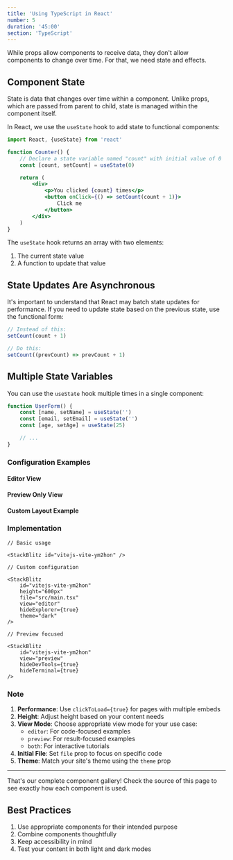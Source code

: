 ```yaml
---
title: 'Using TypeScript in React'
number: 5
duration: '45:00'
section: 'TypeScript'
---
```


While props allow components to receive data, they don't allow components to change over time. For that, we need state and effects.

## Component State

State is data that changes over time within a component. Unlike props, which are passed from parent to child, state is managed within the component itself.

In React, we use the `useState` hook to add state to functional components:

```jsx
import React, {useState} from 'react'

function Counter() {
	// Declare a state variable named "count" with initial value of 0
	const [count, setCount] = useState(0)

	return (
		<div>
			<p>You clicked {count} times</p>
			<button onClick={() => setCount(count + 1)}>
				Click me
			</button>
		</div>
	)
}
```

The `useState` hook returns an array with two elements:

1. The current state value
2. A function to update that value

## State Updates Are Asynchronous

It's important to understand that React may batch state updates for performance. If you need to update state based on the previous state, use the functional form:

```jsx
// Instead of this:
setCount(count + 1)

// Do this:
setCount((prevCount) => prevCount + 1)
```

## Multiple State Variables

You can use the `useState` hook multiple times in a single component:

```jsx
function UserForm() {
	const [name, setName] = useState('')
	const [email, setEmail] = useState('')
	const [age, setAge] = useState(25)

	// ...
}
```

### Configuration Examples

#### Editor View

<StackBlitz
	id="vitejs-vite-ym2hon"
	view="editor"
	height="400px"
/>

#### Preview Only View

<StackBlitz
	id="vitejs-vite-ym2hon"
	view="preview"
	hideDevTools={true}
	hideTerminal={true}
/>

#### Custom Layout Example

<StackBlitz
	id="vitejs-vite-ym2hon"
	height="600px"
	hideExplorer={false}
	terminalHeight={100}
	theme="light"
/>

### Implementation

```mdx
// Basic usage

<StackBlitz id="vitejs-vite-ym2hon" />

// Custom configuration

<StackBlitz
	id="vitejs-vite-ym2hon"
	height="600px"
	file="src/main.tsx"
	view="editor"
	hideExplorer={true}
	theme="dark"
/>

// Preview focused

<StackBlitz
	id="vitejs-vite-ym2hon"
	view="preview"
	hideDevTools={true}
	hideTerminal={true}
/>
```

### Note

1. **Performance**: Use `clickToLoad={true}` for pages with multiple embeds
2. **Height**: Adjust height based on your content needs
3. **View Mode**: Choose appropriate view mode for your use case:
   - `editor`: For code-focused examples
   - `preview`: For result-focused examples
   - `both`: For interactive tutorials
4. **Initial File**: Set `file` prop to focus on specific code
5. **Theme**: Match your site's theme using the `theme` prop

---

That's our complete component gallery! Check the source of this page to see exactly how each component is used.

## Best Practices

1. Use appropriate components for their intended purpose
2. Combine components thoughtfully
3. Keep accessibility in mind
4. Test your content in both light and dark modes
